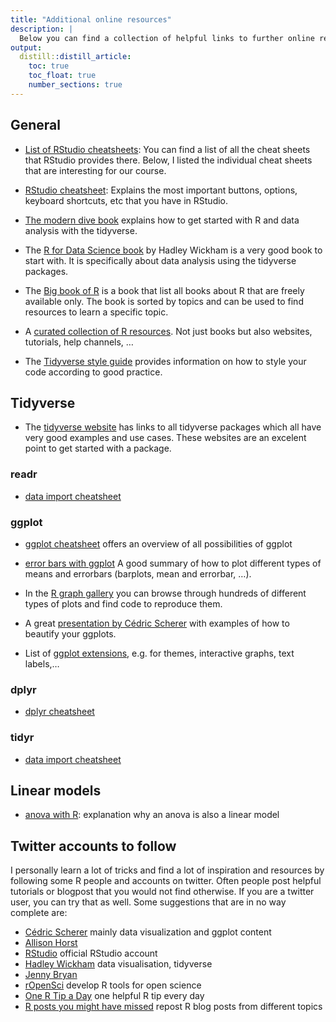```yaml
---
title: "Additional online resources"
description: |
  Below you can find a collection of helpful links to further online resources regarding the workshop topics.
output: 
  distill::distill_article:
    toc: true
    toc_float: true
    number_sections: true
---
```


## General

- [List of RStudio cheatsheets](https://www.rstudio.com/resources/cheatsheets/): You can find a list of all the cheat sheets that RStudio provides there. Below, I listed the individual cheat sheets that are interesting for our course.

- [RStudio cheatsheet](https://raw.githubusercontent.com/rstudio/cheatsheets/master/rstudio-ide.pdf): Explains the most important buttons, options, keyboard shortcuts, etc that you have in RStudio.

- [The modern dive book](https://moderndive.com/1-getting-started.html#code) explains how to get started with R and data analysis with the tidyverse.

- The [R for Data Science book](https://r4ds.had.co.nz/index.html) by Hadley Wickham is a very good book to start with. It is specifically about data analysis using the tidyverse packages.

- The [Big book of R](https://www.bigbookofr.com/) is a book that list all books about R that are freely available only. The book is sorted by topics and can be used to find resources to learn a specific topic.

- A [curated collection of R resources](https://github.com/iamericfletcher/awesome-r-learning-resources). Not just books but also websites, tutorials, help channels, ...

- The [Tidyverse style guide](https://style.tidyverse.org/) provides information on how to style your code according to good practice.


## Tidyverse

- The [tidyverse website](https://tidyverse.org/) has links to all tidyverse packages which all have very good examples and use cases. These websites are an excelent point to get started with a package.

### readr

- [data import cheatsheet](https://raw.githubusercontent.com/rstudio/cheatsheets/master/data-import.pdf)

### ggplot

- [ggplot cheatsheet](https://raw.githubusercontent.com/rstudio/cheatsheets/master/data-visualization-2.1.pdf) offers an overview of all possibilities of ggplot

- [error bars with ggplot](https://www.datanovia.com/en/lessons/ggplot-error-bars/) A good summary of how to plot different types of means and errorbars (barplots, mean and errorbar, ...).

- In the [R graph gallery](https://www.r-graph-gallery.com/) you can browse through hundreds of different types of plots and find code to reproduce them.

- A great [presentation by Cédric Scherer](https://github.com/z3tt/OutlierConf2021) with examples of how to beautify your ggplots.

- List of [ggplot extensions](https://exts.ggplot2.tidyverse.org/ggthemes.html), e.g. for themes, interactive graphs, text labels,... 

### dplyr

- [dplyr cheatsheet](https://raw.githubusercontent.com/rstudio/cheatsheets/master/data-transformation.pdf)

### tidyr

- [data import cheatsheet](https://raw.githubusercontent.com/rstudio/cheatsheets/master/data-import.pdf)

## Linear models

- [anova with R](https://stats.libretexts.org/Bookshelves/Applied_Statistics/Book%3A_Learning_Statistics_with_R_-_A_tutorial_for_Psychology_Students_and_other_Beginners_(Navarro)/16%3A_Factorial_ANOVA/16.06%3A_ANOVA_As_a_Linear_Model): explanation why an anova is also a linear model

## Twitter accounts to follow

I personally learn a lot of tricks and find a lot of inspiration and resources by following some R people and accounts on twitter. Often people post helpful tutorials or blogpost that you would not find otherwise. If you are a twitter user, you can try that as well.
Some suggestions that are in no way complete are:

- [Cédric Scherer](https://twitter.com/CedScherer) mainly data visualization and ggplot content
- [Allison Horst](https://twitter.com/allison_horst)
- [RStudio](https://twitter.com/rstudio) official RStudio account
- [Hadley Wickham](https://twitter.com/hadleywickham) data visualisation, tidyverse
- [Jenny Bryan](https://twitter.com/JennyBryan)
- [rOpenSci](https://twitter.com/rOpenSci) develop R tools for open science
- [One R Tip a Day](https://twitter.com/RLangTip) one helpful R tip every day
- [R posts you might have missed](https://twitter.com/icymi_r) repost R blog posts from different topics




